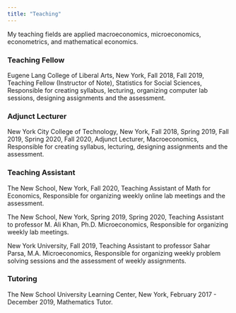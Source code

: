 ```yaml
---
title: "Teaching"
---
```


My teaching fields are applied macroeconomics, microeconomics, econometrics, and mathematical economics. 

### Teaching Fellow

Eugene Lang College of Liberal Arts, New York, Fall 2018, Fall 2019, Teaching Fellow (Instructor of Note), Statistics for Social Sciences, Responsible for creating syllabus, lecturing, organizing computer lab sessions, designing assignments and the assessment.

### Adjunct Lecturer

New York City College of Technology, New York, Fall 2018, Spring 2019, Fall 2019, Spring 2020, Fall 2020, Adjunct Lecturer, Macroeconomics, Responsible for creating syllabus, lecturing, designing assignments and the assessment.

### Teaching Assistant 

The New School, New York, Fall 2020, Teaching Assistant of Math for Economics, Responsible for organizing weekly online lab meetings and the assessment.

The New School, New York, Spring 2019, Spring 2020, Teaching Assistant to professor M. Ali Khan, Ph.D. Microeconomics, Responsible for organizing weekly lab meetings.

New York University, Fall 2019, Teaching Assistant to professor Sahar Parsa, M.A. Microeconomics, Responsible for organizing weekly problem solving sessions and the assessment of weekly assignments.

### Tutoring

The New School University Learning Center, New York, February 2017 - December 2019, Mathematics Tutor.




 

